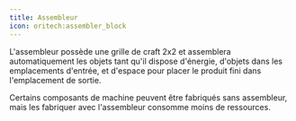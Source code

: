 ```yaml
---
title: Assembleur
icon: oritech:assembler_block
---
```


L'assembleur possède une grille de craft 2x2 et assemblera automatiquement les objets tant qu'il dispose d'énergie, d'objets dans les emplacements d'entrée, et d'espace pour placer le produit fini dans l'emplacement de sortie.

Certains composants de machine peuvent être fabriqués sans assembleur, mais les fabriquer avec l'assembleur consomme moins de ressources.
